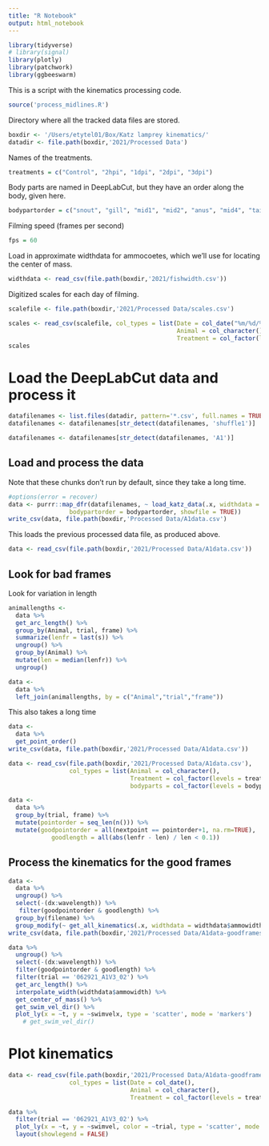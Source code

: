 ```yaml
---
title: "R Notebook"
output: html_notebook
---
```


```r
library(tidyverse)
# library(signal)
library(plotly)
library(patchwork)
library(ggbeeswarm)
```

This is a script with the kinematics processing code.
```r
source('process_midlines.R')
```

Directory where all the tracked data files are stored.
```r
boxdir <- '/Users/etytel01/Box/Katz lamprey kinematics/'
datadir <- file.path(boxdir,'2021/Processed Data')
```

Names of the treatments.
```r
treatments = c("Control", "2hpi", "1dpi", "2dpi", "3dpi")
```

Body parts are named in DeepLabCut, but they have an order along the body, given here.
```r
bodypartorder = c("snout", "gill", "mid1", "mid2", "anus", "mid4", "tailbase", "tailtip")
```

Filming speed (frames per second)
```r
fps = 60
```

Load in approximate widthdata for ammocoetes, which we'll use for locating the center of mass.
```r
widthdata <- read_csv(file.path(boxdir,'2021/fishwidth.csv'))
```

Digitized scales for each day of filming.
```r
scalefile <- file.path(boxdir,'2021/Processed Data/scales.csv')
```

```r
scales <- read_csv(scalefile, col_types = list(Date = col_date("%m/%d/%y"),
                                               Animal = col_character(),
                                               Treatment = col_factor(levels = treatments)))
scales
```

# Load the DeepLabCut data and process it

```r
datafilenames <- list.files(datadir, pattern='*.csv', full.names = TRUE, recursive = TRUE)
datafilenames <- datafilenames[str_detect(datafilenames, 'shuffle1')]
```

```r
datafilenames <- datafilenames[str_detect(datafilenames, 'A1')]
```

## Load and process the data

Note that these chunks don't run by default, since they take a long time.

```r
#options(error = recover)
data <- purrr::map_dfr(datafilenames, ~ load_katz_data(.x, widthdata = widthdata$ammowidth, fps = fps,
                 bodypartorder = bodypartorder, showfile = TRUE))
write_csv(data, file.path(boxdir,'Processed Data/A1data.csv')
```

This loads the previous processed data file, as produced above.
```r
data <- read_csv(file.path(boxdir,'2021/Processed Data/A1data.csv'))
```

## Look for bad frames

Look for variation in length
```r
animallengths <-
  data %>%
  get_arc_length() %>%
  group_by(Animal, trial, frame) %>%
  summarize(lenfr = last(s)) %>%
  ungroup() %>%
  group_by(Animal) %>%
  mutate(len = median(lenfr)) %>%
  ungroup()
```

```r
data <-
  data %>%
  left_join(animallengths, by = c("Animal","trial","frame"))
```

This also takes a long time
```r
data <-
  data %>%
  get_point_order()
write_csv(data, file.path(boxdir,'2021/Processed Data/A1data.csv'))
```

```r
data <- read_csv(file.path(boxdir,'2021/Processed Data/A1data.csv'), 
                 col_types = list(Animal = col_character(),
                                  Treatment = col_factor(levels = treatments),
                                  bodyparts = col_factor(levels = bodypartorder)))
```

```r
data <-
  data %>%
  group_by(trial, frame) %>%
  mutate(pointorder = seq_len(n())) %>%
  mutate(goodpointorder = all(nextpoint == pointorder+1, na.rm=TRUE),
            goodlength = all(abs(lenfr - len) / len < 0.1))
```

## Process the kinematics for the good frames

```r
data <-
  data %>%
  ungroup() %>%
  select(-(dx:wavelength)) %>%
   filter(goodpointorder & goodlength) %>%
  group_by(filename) %>%
  group_modify(~ get_all_kinematics(.x, widthdata = widthdata$ammowidth, fps = fps))
write_csv(data, file.path(boxdir,'2021/Processed Data/A1data-goodframes.csv'))
```

```r
data %>%
  ungroup() %>%
  select(-(dx:wavelength)) %>%
  filter(goodpointorder & goodlength) %>%
  filter(trial == '062921_A1V3_02') %>%
  get_arc_length() %>%
  interpolate_width(widthdata$ammowidth) %>%
  get_center_of_mass() %>%
  get_swim_vel_dir() %>%
  plot_ly(x = ~t, y = ~swimvelx, type = 'scatter', mode = 'markers')
    # get_swim_vel_dir()
```



# Plot kinematics

```r
data <- read_csv(file.path(boxdir,'2021/Processed Data/A1data-goodframes.csv'),
                 col_types = list(Date = col_date(), 
                                  Animal = col_character(),
                                  Treatment = col_factor(levels = treatments)))
```

```r
data %>%
  filter(trial == '062921_A1V3_02') %>%
  plot_ly(x = ~t, y = ~swimvel, color = ~trial, type = 'scatter', mode = 'lines') %>%
  layout(showlegend = FALSE)
```

